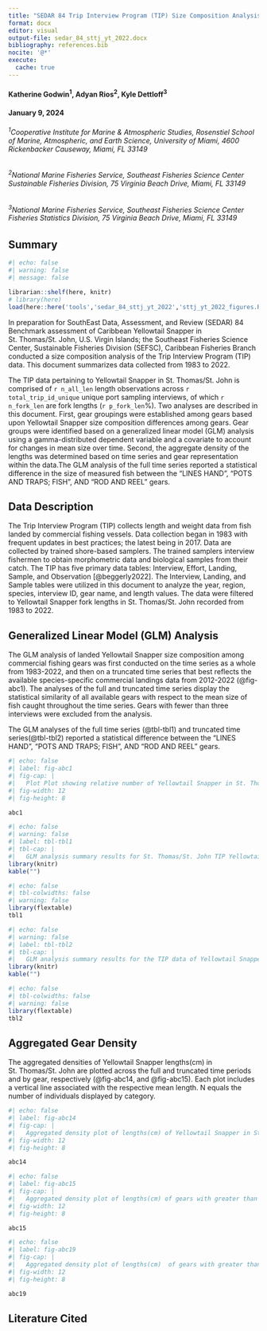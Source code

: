 ```yaml
---
title: "SEDAR 84 Trip Interview Program (TIP) Size Composition Analysis of Yellowtail Snapper (Ocyurus chrysurus) in St. Thomas/St. John, U.S. Caribbean, 1983-2022"
format: docx
editor: visual
output-file: sedar_84_sttj_yt_2022.docx
bibliography: references.bib
nocite: '@*'
execute:
  cache: true
---
```


#### Katherine Godwin^1^, Adyan Rios^2^, Kyle Dettloff^3^

#### January 9, 2024

###### ^1^*Cooperative Institute for Marine & Atmospheric Studies, Rosenstiel School of Marine, Atmospheric, and Earth Science, University of Miami, 4600 Rickenbacker Causeway, Miami, FL 33149*

###### ^2^*National Marine Fisheries Service, Southeast Fisheries Science Center Sustainable Fisheries Division, 75 Virginia Beach Drive, Miami, FL 33149*

###### ^3^*National Marine Fisheries Service, Southeast Fisheries Science Center Fisheries Statistics Division, 75 Virginia Beach Drive, Miami, FL 33149*

\newpage

## Summary

```r
#| echo: false
#| warning: false
#| message: false

librarian::shelf(here, knitr)
# library(here)
load(here::here('tools','sedar_84_sttj_yt_2022','sttj_yt_2022_figures.RData'))

```

In preparation for SouthEast Data, Assessment, and Review (SEDAR) 84 Benchmark assessment of Caribbean Yellowtail Snapper in St. Thomas/St. John, U.S. Virgin Islands; the Southeast Fisheries Science Center, Sustainable Fisheries Division (SEFSC), Caribbean Fisheries Branch conducted a size composition analysis of the Trip Interview Program (TIP) data. This document summarizes data collected from 1983 to 2022.

The TIP data pertaining to Yellowtail Snapper in St. Thomas/St. John is comprised of `r n_all_len` length observations across `r total_trip_id_unique` unique port sampling interviews, of which `r n_fork_len` are fork lengths (`r p_fork_len`%). Two analyses are described in this document. First, gear groupings were established among gears based upon Yellowtail Snapper size composition differences among gears. Gear groups were identified based on a generalized linear model (GLM) analysis using a gamma-distributed dependent variable and a covariate to account for changes in mean size over time. Second, the aggregate density of the lengths was determined based on time series and gear representation within the data.The GLM analysis of the full time series reported a statistical difference in the size of measured fish between the "LINES HAND", "POTS AND TRAPS; FISH", AND "ROD AND REEL" gears.

\newpage

## Data Description

The Trip Interview Program (TIP) collects length and weight data from fish landed by commercial fishing vessels. Data collection began in 1983 with frequent updates in best practices; the latest being in 2017. Data are collected by trained shore-based samplers. The trained samplers interview fishermen to obtain morphometric data and biological samples from their catch. The TIP has five primary data tables: Interview, Effort, Landing, Sample, and Observation [@beggerly2022]. The Interview, Landing, and Sample tables were utilized in this document to analyze the year, region, species, interview ID, gear name, and length values. The data were filtered to Yellowtail Snapper fork lengths in St. Thomas/St. John recorded from 1983 to 2022.

## Generalized Linear Model (GLM) Analysis

The GLM analysis of landed Yellowtail Snapper size composition among commercial fishing gears was first conducted on the time series as a whole from 1983-2022, and then on a truncated time series that best reflects the available species-specific commercial landings data from 2012-2022 (@fig-abc1). The analyses of the full and truncated time series display the statistical similarity of all available gears with respect to the mean size of fish caught throughout the time series. Gears with fewer than three interviews were excluded from the analysis.

The GLM analyses of the full time series (@tbl-tbl1) and truncated time series(@tbl-tbl2) reported a statistical difference between the "LINES HAND", "POTS AND TRAPS; FISH", AND "ROD AND REEL" gears.

\newpage

```r
#| echo: false
#| label: fig-abc1
#| fig-cap: |
#|   Plot Plot showing relative number of Yellowtail Snapper in St. Thomas/St. John over time. Each point is color specific to the gear it represents. Gears are arranged from most to least abundant. Grey vertical line denotes the beginning of the truncated time series at 2012. 
#| fig-width: 12
#| fig-height: 8

abc1

```

\newpage

```r
#| echo: false
#| warning: false
#| label: tbl-tbl1
#| tbl-cap: |
#|   GLM analysis summary results for St. Thomas/St. John TIP Yellowtail Snapper fork lengths(cm) from 1983 to 2022. The column titled "group" indicates the group(s) where mean lengths are not statistically different from other gears with matching group number(s). The "n" column indicates the number of unique lengths recorded for each gear. The "Percentage" column indicates the percent of the total recorded lengths for each gear. Gears that make up less than 2% are shaded in gray. 
library(knitr)
kable("")

```

```r
#| echo: false
#| tbl-colwidths: false
#| warning: false
library(flextable)
tbl1

```

\newpage

<!-- ```{r all lengths GLM 2012} -->

<!-- #| echo: false -->

<!-- #| warning: false -->

<!-- #| label: fig-abc2 -->

<!-- #| fig-cap: | -->

<!-- #|   Plot showing relative number of Yellowtail Snapper in St. Thomas/St. John from 2012 to 2022. Each point is color specific to the gear it represents. -->

<!-- #| fig-width: 12 -->

<!-- #| fig-height: 7 -->

<!-- abc2 -->

<!-- ``` -->

```r
#| echo: false
#| warning: false
#| label: tbl-tbl2
#| tbl-cap: |
#|   GLM analysis summary results for the TIP data of Yellowtail Snapper fork lengths in St. Thomas/St. John from 2012 to 2022. The column titled "group" indicates the group(s) where mean lengths are not statistically different from other gears with matching group number(s). The "n" column indicates the number of unique lengths recorded for each gear. The "Percentage" column indicates the percent of the total recorded lengths for each gear. Gears that make up less than 2% are shaded in gray. 
library(knitr)
kable("")

```

```r
#| echo: false
#| tbl-colwidths: false
#| warning: false
library(flextable)
tbl2

```

\newpage

## Aggregated Gear Density

The aggregated densities of Yellowtail Snapper lengths(cm) in St. Thomas/St. John are plotted across the full and truncated time periods and by gear, respectively (@fig-abc14, and @fig-abc15). Each plot includes a vertical line associated with the respective mean length. N equals the number of individuals displayed by category.

```r
#| echo: false
#| label: fig-abc14
#| fig-cap: |
#|   Aggregated density plot of lengths(cm) of Yellowtail Snapper in St. Thomas/St. John, all gears combined. Dotted line represents mean length. 
#| fig-width: 12
#| fig-height: 8

abc14

```

<!-- \newpage -->

<!-- ```{r all lengths agd} -->

<!-- #| echo: false -->

<!-- #| label: fig-abc16 -->

<!-- #| fig-cap: | -->

<!-- #|   Aggregated density plot of lengths measured in centimeters of Yellowtail Snapper in St. Thomas/St. John from 2012 to 2022. Dotted line represents mean length.  -->

<!-- #| fig-width: 12 -->

<!-- #| fig-height: 8 -->

<!-- abc16 -->

<!-- ``` -->

\newpage

```r
#| echo: false
#| label: fig-abc15
#| fig-cap: |
#|   Aggregated density plot of lengths(cm) of gears with greater than 2% representation for Yellowtail Snapper in St. Thomas/St. John from 1983 to 2022. Dotted line represents mean length.
#| fig-width: 12
#| fig-height: 8

abc15

```

```r
#| echo: false
#| label: fig-abc19
#| fig-cap: |
#|   Aggregated density plot of lengths(cm)  of gears with greater than 2% representation for Stoplight Parrotfish in St. Croix from 2012 to 2022. Dotted line represents mean length.
#| fig-width: 12
#| fig-height: 8

abc19

```

\newpage

## Literature Cited
